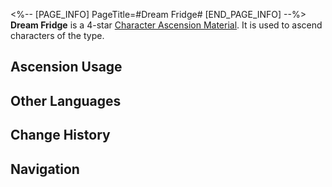 <%-- [PAGE_INFO]
PageTitle=#Dream Fridge#
[END_PAGE_INFO] --%>
{{Item Infobox
|id          = 110423
|image       = Item Dream Fridge.png
|type        = Character Ascension Material
|invCategory = Upgrade Materials
|rarity      = 4
|effect      = 
|description = The fridge carried by Sweet Gorilla. Can be used for the Ascension of Ice characters.
|source1     = [[Stagnant Shadow: The Reverie (Dreamscape)]]
|source2     = [[Omni-Synthesizer]] &mdash; Material Exchange
}}
{{Description|A special SoulGlad fridge designed to preserve icy sweetness.<br />It serves as a tool for transporting drinks for the Sweet Dreams Troupe, and can also be wielded as a weapon when they are transformed into the Dreamjolt Troupe.<br /><br />''"Notice: The Sweet Dreams Troupe serves as an outsourcing company for transportation, and SoulGlad Enterprise does not bear any liability in the event of accidents."''}}
'''Dream Fridge''' is a 4-star [[Character Ascension Material]]. It is used to ascend characters of the {{Color|Ice|link=1}} type.

==Ascension Usage==
{{Ascension Usage}}

==Other Languages==
{{Other Languages
|en   = Dream Fridge
|zhs  = 冷藏梦箱
|zht  = 冷藏夢箱
|ja   = 夢の冷蔵庫
|ko   = 꿈 아이스박스
|es   = Nevera de sueños
|fr   = Glacière onirique
|ru   = Холодильник грёз
|th   = Dream Fridge
|vi   = Hộp Giấc Mơ Lạnh
|de   = Traumkühlschrank
|id   = Dream Fridge
|pt   = Geladeira de Sonho
}}

==Change History==
{{Change History|2.0}}

==Navigation==
{{Upgrade Material Navbox}}